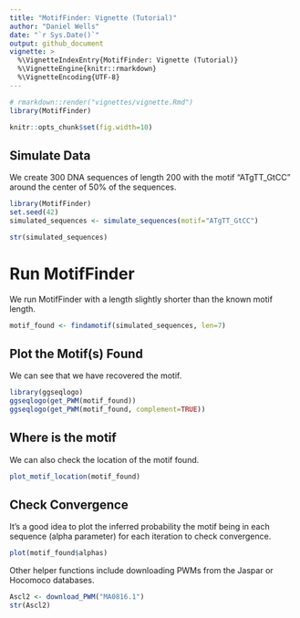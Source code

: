 ```yaml
---
title: "MotifFinder: Vignette (Tutorial)"
author: "Daniel Wells"
date: "`r Sys.Date()`"
output: github_document
vignette: >
  %\VignetteIndexEntry{MotifFinder: Vignette (Tutorial)}
  %\VignetteEngine{knitr::rmarkdown}
  %\VignetteEncoding{UTF-8}
---
```


```r
# rmarkdown::render("vignettes/vignette.Rmd")
library(MotifFinder)
```

```r
knitr::opts_chunk$set(fig.width=10)
```

## Simulate Data
We create 300 DNA sequences of length 200 with the motif "ATgTT_GtCC" around the center of 50% of the sequences.

```r
library(MotifFinder)
set.seed(42)
simulated_sequences <- simulate_sequences(motif="ATgTT_GtCC")

str(simulated_sequences)
```

# Run MotifFinder
We run MotifFinder with a length slightly shorter than the known motif length.

```r
motif_found <- findamotif(simulated_sequences, len=7)
```

## Plot the Motif(s) Found
We can see that we have recovered the motif.

```r
library(ggseqlogo)
ggseqlogo(get_PWM(motif_found))
ggseqlogo(get_PWM(motif_found, complement=TRUE))
```

## Where is the motif
We can also check the location of the motif found.

```r
plot_motif_location(motif_found)
```


## Check Convergence
It's a good idea to plot the inferred probability the motif being in each sequence (alpha parameter) for each iteration to check convergence.

```r
plot(motif_found$alphas)
```

Other helper functions include downloading PWMs from the Jaspar or Hocomoco databases.
```r
Ascl2 <- download_PWM("MA0816.1")
str(Ascl2)
```

